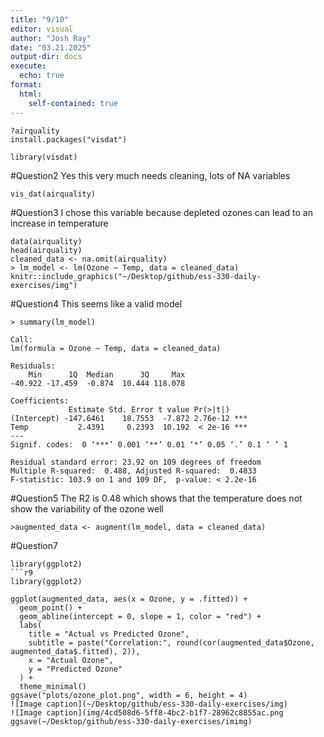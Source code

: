 ```yaml
---
title: "9/10"
editor: visual
author: "Josh Ray"
date: "03.21.2025"
output-dir: docs
execute: 
  echo: true 
format:
  html:
    self-contained: true
---
```

```r6
?airquality
install.packages("visdat")

library(visdat)
```


#Question2
Yes this very much needs cleaning, lots of NA variables
```r5
vis_dat(airquality)
```

#Question3 I chose this variable because depleted ozones can lead to an increase in temperature
```r4
data(airquality)
head(airquality)
cleaned_data <- na.omit(airquality)
> lm_model <- lm(Ozone ~ Temp, data = cleaned_data)
knitr::include_graphics("~/Desktop/github/ess-330-daily-exercises/img")
```

#Question4 This seems like a valid model
```r3
> summary(lm_model)

Call:
lm(formula = Ozone ~ Temp, data = cleaned_data)

Residuals:
    Min      1Q  Median      3Q     Max 
-40.922 -17.459  -0.874  10.444 118.078 

Coefficients:
             Estimate Std. Error t value Pr(>|t|)    
(Intercept) -147.6461    18.7553  -7.872 2.76e-12 ***
Temp           2.4391     0.2393  10.192  < 2e-16 ***
---
Signif. codes:  0 ‘***’ 0.001 ‘**’ 0.01 ‘*’ 0.05 ‘.’ 0.1 ‘ ’ 1

Residual standard error: 23.92 on 109 degrees of freedom
Multiple R-squared:  0.488,	Adjusted R-squared:  0.4833 
F-statistic: 103.9 on 1 and 109 DF,  p-value: < 2.2e-16
```

#Question5 The R2 is 0.48 which shows that the temperature does not show the variability of the ozone well
```r1
>augmented_data <- augment(lm_model, data = cleaned_data)
```
#Question7
```r2
library(ggplot2)
```r9
library(ggplot2)

ggplot(augmented_data, aes(x = Ozone, y = .fitted)) +
  geom_point() +
  geom_abline(intercept = 0, slope = 1, color = "red") +
  labs(
    title = "Actual vs Predicted Ozone",
    subtitle = paste("Correlation:", round(cor(augmented_data$Ozone, augmented_data$.fitted), 2)),
    x = "Actual Ozone",
    y = "Predicted Ozone"
  ) +
  theme_minimal()
ggsave("plots/ozone_plot.png", width = 6, height = 4)
![Image caption](~/Desktop/github/ess-330-daily-exercises/img)
![Image caption](img/4cd508d6-5ff8-4bc2-b1f7-28962c8855ac.png
ggsave(~/Desktop/github/ess-330-daily-exercises/imimg)              
```